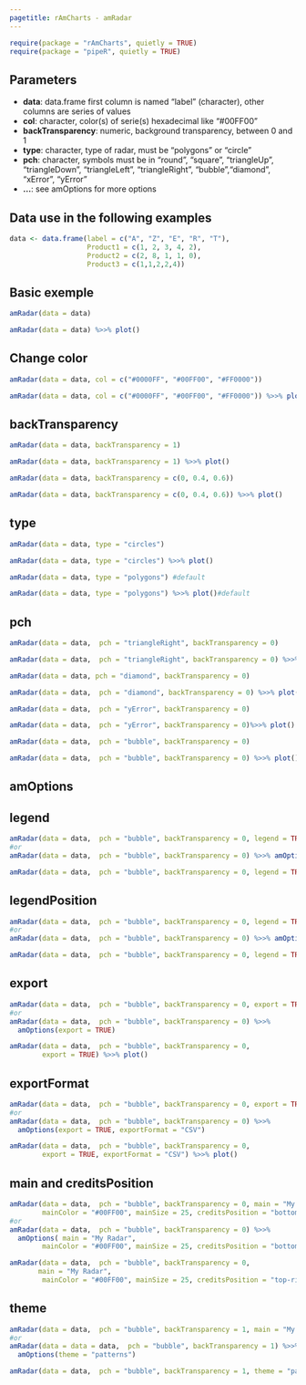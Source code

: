 ```yaml
---
pagetitle: rAmCharts - amRadar
---
```


```r
require(package = "rAmCharts", quietly = TRUE)
require(package = "pipeR", quietly = TRUE)
```

## Parameters
  

* __data__: data.frame first column is named "label" (character), other columns are series of values
* __col__: character, color(s) of serie(s) hexadecimal like "#00FF00"
* __backTransparency__: numeric,  background transparency, between 0 and 1
* __type__: character,  type of radar, must be "polygons" or "circle"
* __pch__: character, symbols must be in "round", "square", "triangleUp",  "triangleDown", "triangleLeft", "triangleRight", "bubble","diamond", "xError", "yError" 
* __...__: see amOptions for more options


## Data use in the following examples

```r
data <- data.frame(label = c("A", "Z", "E", "R", "T"),
                   Product1 = c(1, 2, 3, 4, 2), 
                   Product2 = c(2, 8, 1, 1, 0),
                   Product3 = c(1,1,2,2,4))
```

<div class="row">
  <div class="col-xs-12 col-md-6"><h2 class="partdivtitle"> Basic exemple </h2>
```r
amRadar(data = data)
```
```r
amRadar(data = data) %>>% plot()
```
  </div>
  
  <div class="col-xs-12 col-md-6"><h2 class="partdivtitle">Change color </h2>
```r
amRadar(data = data, col = c("#0000FF", "#00FF00", "#FF0000"))
```
```r
amRadar(data = data, col = c("#0000FF", "#00FF00", "#FF0000")) %>>% plot()
```
  </div>
  
</div>

<h2 class="partdivtitle">backTransparency</h2>

<div class="row">
  <div class="col-xs-12 col-md-6">
```r
amRadar(data = data, backTransparency = 1)
```
```r
amRadar(data = data, backTransparency = 1) %>>% plot()
```
  </div>
  <div class="col-xs-12 col-md-6">
```r
amRadar(data = data, backTransparency = c(0, 0.4, 0.6))
```
```r
amRadar(data = data, backTransparency = c(0, 0.4, 0.6)) %>>% plot()
```
  </div>
</div>

<h2 class="partdivtitle">type</h2>

<div class="row">
  <div class="col-xs-12 col-md-6">
```r
amRadar(data = data, type = "circles")
```
```r
amRadar(data = data, type = "circles") %>>% plot()
```
  </div>
  <div class="col-xs-12 col-md-6">
```r
amRadar(data = data, type = "polygons") #default
```
```r
amRadar(data = data, type = "polygons") %>>% plot()#default
```
  </div>
</div>

<h2 class="partdivtitle">pch</h2>
<div class="row">
  <div class="col-xs-12 col-md-3">
```r
amRadar(data = data,  pch = "triangleRight", backTransparency = 0)
```
```r
amRadar(data = data,  pch = "triangleRight", backTransparency = 0) %>>% plot()
```
  </div>
  
  <div class="col-xs-12 col-md-3">
```r
amRadar(data = data, pch = "diamond", backTransparency = 0) 
```
```r
amRadar(data = data,  pch = "diamond", backTransparency = 0) %>>% plot()
```
  </div>
  
  <div class="col-xs-12 col-md-3">
```r
amRadar(data = data,  pch = "yError", backTransparency = 0)
```
```r
amRadar(data = data,  pch = "yError", backTransparency = 0)%>>% plot()
```
  </div>
  
  <div class="col-xs-12 col-md-3">
```r
amRadar(data = data,  pch = "bubble", backTransparency = 0)
```
```r
amRadar(data = data,  pch = "bubble", backTransparency = 0) %>>% plot()
```
  </div>
</div>

<h2 class="amOptions">amOptions</h2>

<div class="row">
  <div class="col-xs-12 col-md-6"><h2 class="partdivtitle">legend</h2>
```r
amRadar(data = data,  pch = "bubble", backTransparency = 0, legend = TRUE)
#or
amRadar(data = data,  pch = "bubble", backTransparency = 0) %>>% amOptions(legend = TRUE)
```
```r
amRadar(data = data,  pch = "bubble", backTransparency = 0, legend = TRUE) %>>% plot()
```
  </div>
  <div class="col-xs-12 col-md-6"><h2 class="partdivtitle">legendPosition</h2>
```r
amRadar(data = data,  pch = "bubble", backTransparency = 0, legend = TRUE)
#or
amRadar(data = data,  pch = "bubble", backTransparency = 0) %>>% amOptions(legend = TRUE)
```
```r
amRadar(data = data,  pch = "bubble", backTransparency = 0, legend = TRUE) %>>% plot()
```
  </div>
</div>

<div class="row">
  <div class="col-xs-12 col-md-6"><h2 class="partdivtitle">export</h2>
```r
amRadar(data = data,  pch = "bubble", backTransparency = 0, export = TRUE)
#or
amRadar(data = data,  pch = "bubble", backTransparency = 0) %>>% 
  amOptions(export = TRUE)
```
```r
amRadar(data = data,  pch = "bubble", backTransparency = 0, 
        export = TRUE) %>>% plot()
```
  </div>
  <div class="col-xs-12 col-md-6"><h2 class="partdivtitle">exportFormat</h2>
```r
amRadar(data = data,  pch = "bubble", backTransparency = 0, export = TRUE, exportFormat = "CSV")
#or
amRadar(data = data,  pch = "bubble", backTransparency = 0) %>>% 
  amOptions(export = TRUE, exportFormat = "CSV")
```
```r
amRadar(data = data,  pch = "bubble", backTransparency = 0, 
        export = TRUE, exportFormat = "CSV") %>>% plot()
```
  </div>
</div>



<div class="row">
  <div class="col-xs-12 col-md-6"><h2 class="partdivtitle">main and creditsPosition</h2>
```r
amRadar(data = data,  pch = "bubble", backTransparency = 0, main = "My Radar",
        mainColor = "#00FF00", mainSize = 25, creditsPosition = "bottom-right")
#or
amRadar(data = data,  pch = "bubble", backTransparency = 0) %>>% 
  amOptions( main = "My Radar",
        mainColor = "#00FF00", mainSize = 25, creditsPosition = "bottom-right")
```
```r
amRadar(data = data,  pch = "bubble", backTransparency = 0, 
       main = "My Radar",
        mainColor = "#00FF00", mainSize = 25, creditsPosition = "top-right") %>>% plot()
```
  </div>
  <div class="col-xs-12 col-md-6"><h2 class="partdivtitle">theme</h2>
```r
amRadar(data = data,  pch = "bubble", backTransparency = 1, main = "My Radar", theme = "patterns")
#or
amRadar(data = data = data,  pch = "bubble", backTransparency = 1) %>>% 
  amOptions(theme = "patterns")
```
```r
amRadar(data = data,  pch = "bubble", backTransparency = 1, theme = "patterns") %>>% plot()
```
  </div>
</div>
